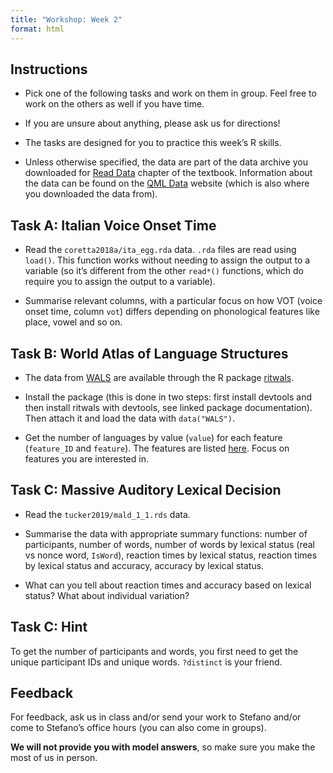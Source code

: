 ```yaml
---
title: "Workshop: Week 2"
format: html
---
```


::: callout-important
## Instructions

-   Pick one of the following tasks and work on them in group. Feel free to work on the others as well if you have time.

-   If you are unsure about anything, please ask us for directions!

-   The tasks are designed for you to practice this week's R skills.

-   Unless otherwise specified, the data are part of the data archive you downloaded for [Read Data](https://stefanocoretta.github.io/qdal/ch-read-data.html) chapter of the textbook. Information about the data can be found on the [QML Data](https://uoelel.github.io/qml-data/) website (which is also where you downloaded the data from).
:::

::: callout-note
## Task A: Italian Voice Onset Time

-   Read the `coretta2018a/ita_egg.rda` data. `.rda` files are read using `load()`. This function works without needing to assign the output to a variable (so it's different from the other `read*()` functions, which do require you to assign the output to a variable).

-   Summarise relevant columns, with a particular focus on how VOT (voice onset time, column `vot`) differs depending on phonological features like place, vowel and so on.
:::

::: callout-note
## Task B: World Atlas of Language Structures

-   The data from [WALS](https://wals.info) are available through the R package [ritwals](https://hkauhanen.fi/ritwals/index.html).

-   Install the package (this is done in two steps: first install devtools and then install ritwals with devtools, see linked package documentation). Then attach it and load the data with `data("WALS")`.

-   Get the number of languages by value (`value`) for each feature (`feature_ID` and `feature`). The features are listed [here](https://wals.info/feature). Focus on features you are interested in.
:::

::: callout-note
## Task C: Massive Auditory Lexical Decision

-   Read the `tucker2019/mald_1_1.rds` data.

-   Summarise the data with appropriate summary functions: number of participants, number of words, number of words by lexical status (real vs nonce word, `IsWord`), reaction times by lexical status, reaction times by lexical status and accuracy, accuracy by lexical status.

-   What can you tell about reaction times and accuracy based on lexical status? What about individual variation?
:::

::: {.callout-tip collapse="true"}
## Task C: Hint

To get the number of participants and words, you first need to get the unique participant IDs and unique words. `?distinct` is your friend.
:::

::: callout-tip
## Feedback

For feedback, ask us in class and/or send your work to Stefano and/or come to Stefano's office hours (you can also come in groups).

**We will not provide you with model answers**, so make sure you make the most of us in person.
:::
